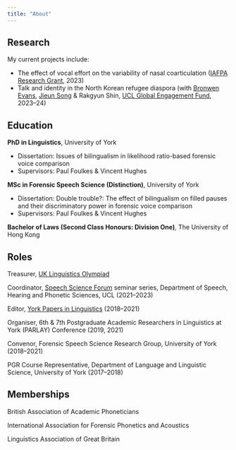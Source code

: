 ```yaml
---
title: "About"
---
```


## Research

My current projects include:

- The effect of vocal effort on the variability of nasal coarticulation ([IAFPA Research Grant](https://www.iafpa.net/about/research-grants/), 2023)
- Talk and identity in the North Korean refugee diaspora (with [Bronwen Evans](https://www.ucl.ac.uk/pals/people/bronwen-evans), [Jieun Song](https://www.jieunsong.com/) & Rakgyun Shin, [UCL Global Engagement Fund](https://www.ucl.ac.uk/global/funding-staff/global-engagement-funds), 2023–24)

## Education

**PhD in Linguistics**, University of York

- Dissertation: Issues of bilingualism in likelihood ratio-based forensic voice comparison
- Supervisors: Paul Foulkes & Vincent Hughes

**MSc in Forensic Speech Science (Distinction)**, University of York

- Dissertation: Double trouble?: The effect of bilingualism on filled pauses and their discriminatory power in forensic voice comparison
- Supervisors: Paul Foulkes & Vincent Hughes

**Bachelor of Laws (Second Class Honours: Division One)**, The University of Hong Kong

## Roles

Treasurer, [UK Linguistics Olympiad](https://www.uklo.org/)

Coordinator, [Speech Science Forum](https://www.ucl.ac.uk/pals/research/speech-hearing-and-phonetic-sciences/speech-science-forum) seminar series, Department of Speech, Hearing and Phonetic Sciences, UCL (2021–2023)

Editor, [York Papers in Linguistics](http://www.york.ac.uk/language/ypl/) (2018–2021)

Organiser, 6th & 7th Postgraduate Academic Researchers in Linguistics at York (PARLAY) Conference (2019, 2021)

Convenor, Forensic Speech Science Research Group, University of York (2018–2021)

PGR Course Representative, Department of Language and Linguistic Science, University of York (2017–2018)

## Memberships

British Association of Academic Phoneticians

International Association for Forensic Phonetics and Acoustics

Linguistics Association of Great Britain